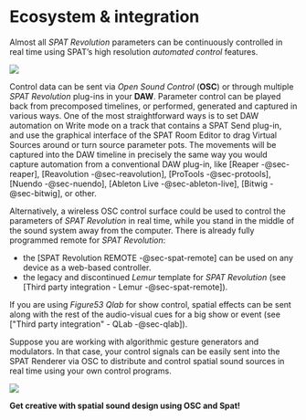 # Ecosystem & integration

Almost all _SPAT Revolution_ parameters can be continuously controlled in real time using SPAT's high resolution _automated control_ features.

![](https://flux-shared.s3.amazonaws.com/doc_images/SpatR/ThirdParty/ReaperAutomation2.png)

Control data can be sent via _Open Sound Control_ (**OSC**) or through multiple _SPAT Revolution_ plug-ins in your **DAW**. 
Parameter control can be played back from precomposed timelines, or performed, generated and captured in various ways.
One of the most straightforward ways is to set DAW automation on Write mode on a track that contains a SPAT Send plug-in, and use the graphical interface of the SPAT Room Editor to drag Virtual Sources around or turn source parameter pots.
The movements will be captured into the DAW timeline in precisely the same way you would capture automation from a conventional DAW plug-in, like [Reaper -@sec-reaper], [Reavolution -@sec-reavolution], [ProTools -@sec-protools], [Nuendo -@sec-nuendo], [Ableton Live -@sec-ableton-live], [Bitwig -@sec-bitwig], or other.

Alternatively, a wireless OSC control surface could be used to control the parameters of _SPAT Revolution_ in real time, while you stand in the middle of the sound system away from the computer.
There is already fully programmed remote for _SPAT Revolution_:

- the [SPAT Revolution REMOTE -@sec-spat-remote] can be used on any device as a web-based controller.
- the legacy and discontinued _Lemur_ template for _SPAT Revolution_ (see [Third party integration - Lemur -@sec-spat-remote]).

If you are using _Figure53 Qlab_ for show control, spatial effects can be sent along with the rest of the audio-visual cues for a big show or event (see ["Third party integration" - QLab -@sec-qlab]).

Suppose you are working with algorithmic gesture generators and modulators. In that case, your control signals can be easily sent into the SPAT Renderer via OSC to distribute and control spatial sound sources in real time using your own control programs.

![](https://flux-shared.s3.amazonaws.com/doc_images/SpatR/Generic/OSCIntegrationDiagram.png)

**Get creative with spatial sound design using OSC and Spat!**